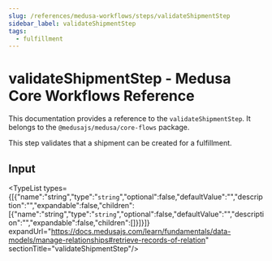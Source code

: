 ```yaml
---
slug: /references/medusa-workflows/steps/validateShipmentStep
sidebar_label: validateShipmentStep
tags:
  - fulfillment
---
```



# validateShipmentStep - Medusa Core Workflows Reference

This documentation provides a reference to the `validateShipmentStep`. It belongs to the `@medusajs/medusa/core-flows` package.

This step validates that a shipment can be created for a fulfillment.

## Input

<TypeList types={[{"name":"string","type":"`string`","optional":false,"defaultValue":"","description":"","expandable":false,"children":[{"name":"string","type":"`string`","optional":false,"defaultValue":"","description":"","expandable":false,"children":[]}]}]} expandUrl="https://docs.medusajs.com/learn/fundamentals/data-models/manage-relationships#retrieve-records-of-relation" sectionTitle="validateShipmentStep"/>
